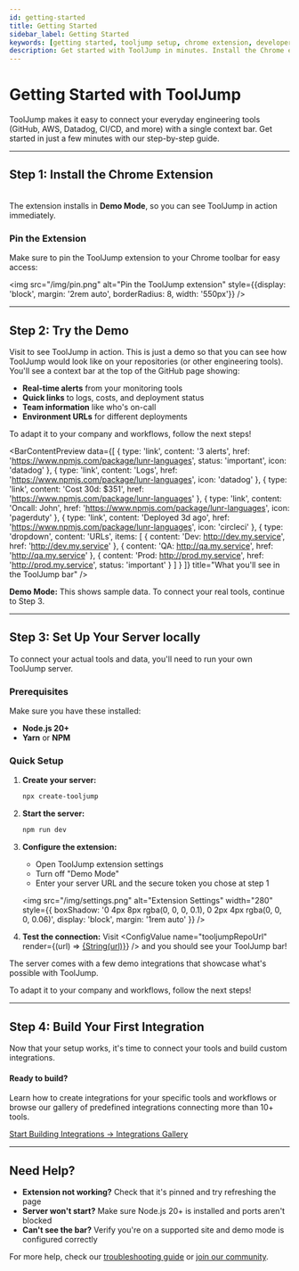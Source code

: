 ```yaml
---
id: getting-started
title: Getting Started
sidebar_label: Getting Started
keywords: [getting started, tooljump setup, chrome extension, developer tools, knowledge as a service]
description: Get started with ToolJump in minutes. Install the Chrome extension, set up your server, and connect your developer tools to improve productivity and eliminate context switching.
---
```



# Getting Started with ToolJump

ToolJump makes it easy to connect your everyday engineering tools (GitHub, AWS, Datadog, CI/CD, and more) with a single context bar. Get started in just a few minutes with our step-by-step guide.


---

## Step 1: Install the Chrome Extension

<ChromeExtensionLink />


<br/>The extension installs in <strong>Demo Mode</strong>, so you can see ToolJump in action immediately.

### Pin the Extension
Make sure to pin the ToolJump extension to your Chrome toolbar for easy access:

<img src="/img/pin.png" alt="Pin the ToolJump extension" style={{display: 'block', margin: '2rem auto', borderRadius: 8, width: '550px'}} />

---

## Step 2: Try the Demo

Visit <DemoRepoLink /> to see ToolJump in action. This is just a demo so that you can see how ToolJump would look like on your repositories (or other engineering tools). You'll see a context bar at the top of the GitHub page showing:

- **Real-time alerts** from your monitoring tools
- **Quick links** to logs, costs, and deployment status  
- **Team information** like who's on-call
- **Environment URLs** for different deployments

To adapt it to your company and workflows, follow the next steps!

<BarContentPreview 
  data={[
    { type: 'link', content: '3 alerts', href: 'https://www.npmjs.com/package/lunr-languages', status: 'important', icon: 'datadog' },
    { type: 'link', content: 'Logs', href: 'https://www.npmjs.com/package/lunr-languages', icon: 'datadog' },
    { type: 'link', content: 'Cost 30d: $351', href: 'https://www.npmjs.com/package/lunr-languages' },
    { type: 'link', content: 'Oncall: John', href: 'https://www.npmjs.com/package/lunr-languages', icon: 'pagerduty' },
    { type: 'link', content: 'Deployed 3d ago', href: 'https://www.npmjs.com/package/lunr-languages', icon: 'circleci' },
    { 
        type: 'dropdown',
        content: 'URLs',
        items: [
            { content: 'Dev: http://dev.my.service', href: 'http://dev.my.service' },
            { content: 'QA: http://qa.my.service', href: 'http://qa.my.service' },
            { content: 'Prod: http://prod.my.service', href: 'http://prod.my.service', status: 'important' }
        ]
    }
  ]}
  title="What you'll see in the ToolJump bar"
/>

<div className="alert alert--success">
  <strong>Demo Mode:</strong> This shows sample data. To connect your real tools, continue to Step 3.
</div>

---

## Step 3: Set Up Your Server locally

To connect your actual tools and data, you'll need to run your own ToolJump server.

### Prerequisites
Make sure you have these installed:
- **Node.js 20+** 
- **Yarn** or **NPM**

### Quick Setup

1. **Create your server:**
   ```bash
   npx create-tooljump
   ```

2. **Start the server:**
   ```bash
   npm run dev
   ```

3. **Configure the extension:**
   - Open ToolJump extension settings
   - Turn off "Demo Mode"
   - Enter your server URL and the secure token you chose at step 1

   <img src="/img/settings.png" alt="Extension Settings" width="280" style={{ boxShadow: '0 4px 8px rgba(0, 0, 0, 0.1), 0 2px 4px rgba(0, 0, 0, 0.06)', display: 'block', margin: '1rem auto' }} />

4. **Test the connection:**
   Visit <ConfigValue 
     name="tooljumpRepoUrl" 
     render={(url) => <a href={String(url)}>{String(url)}</a>} 
   /> and you should see your ToolJump bar!

The server comes with a few demo integrations that showcase what's possible with ToolJump.

To adapt it to your company and workflows, follow the next steps!

---

## Step 4: Build Your First Integration

Now that your setup works, it's time to connect your tools and build custom integrations.

<div className="card">
  <div className="card__header">
    <h4 className="card__title">Ready to build?</h4>
    <p className="card__subtitle">Learn how to create integrations for your specific tools and workflows or browse our gallery of predefined integrations connecting more than 10+ tools.</p>
  </div>
  <div className="card__content" style={{ display: 'flex', gap: '1rem', alignItems: 'center' }}>
    <a href="/docs/writing-integrations" className="btn-primary" style={{ padding: '12px 24px', display: 'flex', alignItems: 'center', justifyContent: 'center' }}>
      <span>Start Building Integrations →</span>
    </a>
    <a href="/integrations" className="btn-secondary" style={{ padding: '12px 24px', display: 'flex', alignItems: 'center', justifyContent: 'center' }}>
      <span>Integrations Gallery</span>
    </a>
  </div>
</div>

---

## Need Help?

- **Extension not working?** Check that it's pinned and try refreshing the page
- **Server won't start?** Make sure Node.js 20+ is installed and ports aren't blocked
- **Can't see the bar?** Verify you're on a supported site and demo mode is configured correctly

For more help, check our [troubleshooting guide](/docs/writing-integrations/debugging) or [join our community](https://github.com/tooljump/tooljump/discussions).